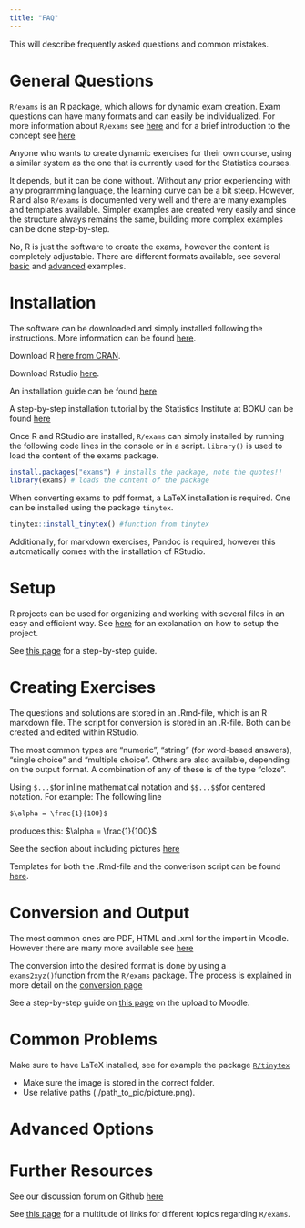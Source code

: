 ```yaml
---
title: "FAQ"
---
```


This will describe frequently asked questions and common mistakes.

# General Questions 

::: {.callout-note title="What is `R/exams`" collapse="true"}
`R/exams` is an R package, which allows for dynamic exam creation. Exam questions can have many formats and can easily be individualized. For more information about `R/exams` see [here](r-exams.qmd) and for a brief introduction to the concept see [here](first-steps.qmd)
::: 

::: {.callout-note title="Who is this documentation intended for?" collapse="true"}
Anyone who wants to create dynamic exercises for their own course, using a similar system as the one that is currently used for the Statistics courses. 
::: 

::: {.callout-note title="Do you need prior experience with R?" collapse="true"}
It depends, but it can be done without. Without any prior experiencing with any programming language, the learning curve can be a bit steep. However, R and also `R/exams` is documented very well and there are many examples and templates available. Simpler examples are created very easily and since the structure always remains the same, building more complex examples can be done step-by-step. 
::: 

::: {.callout-note title="Does the course need to teach R and/or statistics?" collapse="true"}
No, R is just the software to create the exams, however the content is completely adjustable. There are different formats available, see several [basic](example1.qmd) and [advanced](advanced1.qmd) examples. 
::: 

# Installation  

::: {.callout-note title="How do I install R and RStudio?" collapse="true"}
The software can be downloaded and simply installed following the instructions. More information can be found [here](r-exams.qmd). 

Download R [here from CRAN](https://cran.r-project.org). 

Download Rstudio [here](https://posit.co/download/rstudio-desktop/).

An installation guide can be found [here](https://www.r-exams.org/tutorials/installation/)

A step-by-step installation tutorial by the Statistics Institute at BOKU can be found [here](https://statistik.boku.ac.at/stat-lehre/doku.php?id=statistik_mit_r:rstudio:rstudio_installation:start)
::: 

::: {.callout-note title="How do I install `R/exams`" collapse="true"}
Once R and RStudio are installed, `R/exams` can simply installed by running the following code lines in the console or in a script. `library()` is used to load the content of the exams package. 

```R 
install.packages("exams") # installs the package, note the quotes!!  
library(exams) # loads the content of the package 
```
::: 

::: {.callout-note title="Do I need other software?" collapse="true"}
When converting exams to pdf format, a LaTeX installation is required. One can be installed using the package `tinytex`. 
```R
tinytex::install_tinytex() #function from tinytex 
``` 
Additionally, for markdown exercises, Pandoc is required, however this automatically comes with the installation of RStudio. 
:::  


# Setup 

::: {.callout-note title="How and why should I setup an R project?" collapse="true"}
R projects can be used for organizing and working with several files in an easy and efficient way. See [here](setup.qmd) for an explanation on how to setup the project. 
::: 

::: {.callout-note title="How can I create an .R or .Rmd file?" collapse="true"}
See [this page](setup.qmd) for a step-by-step guide. 
::: 

# Creating Exercises 

::: {.callout-note title="What file-formats are used?" collapse="true"}
The questions and solutions are stored in an .Rmd-file, which is an R markdown file. The script for conversion is stored in an .R-file. Both can be created and edited within RStudio. 
::: 

::: {.callout-note title="What question types are available?" collapse="true"}
The most common types are "numeric", "string" (for word-based answers), "single choice" and "multiple choice". Others are also available, depending on the output format. A combination of any of these is of the type "cloze". 
::: 

::: {.callout-note title="How do I add mathematical formulas to my question/solution?" collapse="true"}
Using `$...$`for inline mathematical notation and `$$...$$`for centered notation. 
For example: The following line 
```markdown 
$\alpha = \frac{1}{100}$
```
produces this: $\alpha = \frac{1}{100}$
::: 

::: {.callout-note title="How do I include a picture in my exercise?" collapse="true"} 
See the section about including pictures [here](add-ons.qmd#add-pcitures)
:::  

::: {.callout-note title="How do I embed a link in my exercise?" collapse="true"}

::: 

::: {.callout-note title="Where can I find a template?" collapse="true"}
Templates for both the .Rmd-file and the converison script can be found [here](templates.qmd). 
::: 

# Conversion and Output 

::: {.callout-note title="What are the available output formats?" collapse="true"}
The most common ones are PDF, HTML and .xml for the import in Moodle. However there are many more available see [here](https://www.r-exams.org/intro/oneforall/)
::: 

::: {.callout-note title="How do I generate an exam?" collapse="true"}
The conversion into the desired format is done by using a `exams2xyz()`function from the `R/exams` package. The process is explained in more detail on the [conversion page](conversion.qmd)
::: 

::: {.callout-note title="How can I upload my .xml-file to Moodle" collapse="true"}
See a step-by-step guide on [this page](moodle.qmd) on the upload to Moodle.
:::  

# Common Problems 

::: {.callout-note title="The conversion to pdf format fails." collapse="true"}
Make sure to have LaTeX installed, see for example the package [`R/tinytex`](https://cran.r-project.org/package=tinytex)
::: 

::: {.callout-note title="Images do not appear correctly in my output." collapse="true"}

- Make sure the image is stored in the correct folder. 
- Use relative paths (./path_to_pic/picture.png). 
::: 

# Advanced Options 

::: {.callout-note title="What other options do I have for costumization?" collapse="true"}

::: 

::: {.callout-note title="What other parameters can I set for conversion?" collapse="true"}

::: 

::: {.callout-note title="How can I grade the exams?" collapse="true"}

::: 


# Further Resources 

::: {.callout-note title="Where can I ask questions about this documentation?" collapse="true"}
See our discussion forum on Github [here](https://github.com/boku-stat/BOKU-Exams-Documentation/discussions)
::: 

::: {.callout-note title="Where do I find other resources for `R/exams`?" collapse="true"}
See [this page](ref.qmd) for a multitude of links for different topics regarding `R/exams`. 
::: 






